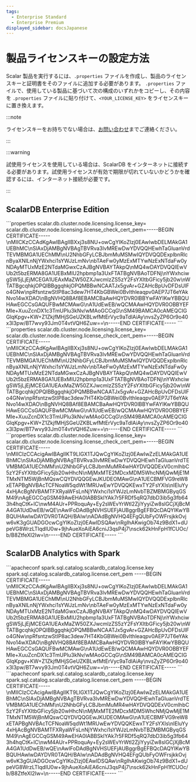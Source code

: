 ```yaml
---
tags:
  - Enterprise Standard
  - Enterprise Premium
displayed_sidebar: docsJapanese
---
```


# 製品ライセンスキーの設定方法


<TranslationBanner />

Scalar 製品を実行するには、`.properties` ファイルを作成し、製品のライセンスキーと証明書をそのファイルに追加する必要があります。 `.properties` ファイルで、使用している製品に基づいて次の構成のいずれかをコピーし、その内容を `.properties` ファイルに貼り付けて、`<YOUR_LICENSE_KEY>` をライセンスキーに置き換えます。

:::note

ライセンスキーをお持ちでない場合は、[お問い合わせ](https://www.scalar-labs.com/contact)までご連絡ください。

:::

:::warning

試使用ライセンスを使用している場合は、ScalarDB をインターネットに接続する必要があります。試使用ライセンスが有効で期限が切れていないかどうかを確認するには、インターネット接続が必要です。

:::

## ScalarDB Enterprise Edition

<Tabs groupId="scalardb-enterprise" queryString>
  <TabItem value="scalardb-enterprise-edition-standard" label="ScalarDB Enterprise Edition (Standard)" default>
    ```properties
    scalar.db.cluster.node.licensing.license_key=<YOUR_LICENSE_KEY>
    scalar.db.cluster.node.licensing.license_check_cert_pem=-----BEGIN CERTIFICATE-----\nMIICKzCCAdKgAwIBAgIIBXxj3s8NU+owCgYIKoZIzj0EAwIwbDELMAkGA1UEBhMC\nSlAxDjAMBgNVBAgTBVRva3lvMREwDwYDVQQHEwhTaGluanVrdTEVMBMGA1UEChMM\nU2NhbGFyLCBJbmMuMSMwIQYDVQQDExplbnRlcnByaXNlLnNjYWxhci1sYWJzLmNv\nbTAeFw0yMzExMTYwNzExNTdaFw0yNDAyMTUxMzE2NTdaMGwxCzAJBgNVBAYTAkpQ\nMQ4wDAYDVQQIEwVUb2t5bzERMA8GA1UEBxMIU2hpbmp1a3UxFTATBgNVBAoTDFNj\nYWxhciwgSW5jLjEjMCEGA1UEAxMaZW50ZXJwcmlzZS5zY2FsYXItbGFicy5jb20w\nWTATBgcqhkjOPQIBBggqhkjOPQMBBwNCAATJx5gvAr+GZAHcBpUvDFDsUlFo4GNw\npRfsntzwStIP8ac3dew7HT4KbGBWei0BvIthleaqpv0AEP7JT6eYAkNvo14wXDAO\nBgNVHQ8BAf8EBAMCBaAwHQYDVR0lBBYwFAYIKwYBBQUHAwEGCCsGAQUFBwMCMAwG\nA1UdEwEB/wQCMAAwHQYDVR0OBBYEFMIe+XuuZcnDX1c3TmUPlu3kNv/wMAoGCCqG\nSM49BAMCA0cAMEQCIGGlqKpgv+KW+Z1ZkjfMHjSGeUZKBLwfMtErVyc9aTdIAiAy\nvsZyZP6Or9o40x3l3pw/BT7wvy93Jm0T4vtVQH6Zuw==\n-----END CERTIFICATE-----
    ```
  </TabItem>
  <TabItem value="scalardb-enterprise-edition-premium" label="ScalarDB Enterprise Edition (Premium)">
    ```properties
    scalar.db.cluster.node.licensing.license_key=<YOUR_LICENSE_KEY>
    scalar.db.cluster.node.licensing.license_check_cert_pem=-----BEGIN CERTIFICATE-----\nMIICKzCCAdKgAwIBAgIIBXxj3s8NU+owCgYIKoZIzj0EAwIwbDELMAkGA1UEBhMC\nSlAxDjAMBgNVBAgTBVRva3lvMREwDwYDVQQHEwhTaGluanVrdTEVMBMGA1UEChMM\nU2NhbGFyLCBJbmMuMSMwIQYDVQQDExplbnRlcnByaXNlLnNjYWxhci1sYWJzLmNv\nbTAeFw0yMzExMTYwNzExNTdaFw0yNDAyMTUxMzE2NTdaMGwxCzAJBgNVBAYTAkpQ\nMQ4wDAYDVQQIEwVUb2t5bzERMA8GA1UEBxMIU2hpbmp1a3UxFTATBgNVBAoTDFNj\nYWxhciwgSW5jLjEjMCEGA1UEAxMaZW50ZXJwcmlzZS5zY2FsYXItbGFicy5jb20w\nWTATBgcqhkjOPQIBBggqhkjOPQMBBwNCAATJx5gvAr+GZAHcBpUvDFDsUlFo4GNw\npRfsntzwStIP8ac3dew7HT4KbGBWei0BvIthleaqpv0AEP7JT6eYAkNvo14wXDAO\nBgNVHQ8BAf8EBAMCBaAwHQYDVR0lBBYwFAYIKwYBBQUHAwEGCCsGAQUFBwMCMAwG\nA1UdEwEB/wQCMAAwHQYDVR0OBBYEFMIe+XuuZcnDX1c3TmUPlu3kNv/wMAoGCCqG\nSM49BAMCA0cAMEQCIGGlqKpgv+KW+Z1ZkjfMHjSGeUZKBLwfMtErVyc9aTdIAiAy\nvsZyZP6Or9o40x3l3pw/BT7wvy93Jm0T4vtVQH6Zuw==\n-----END CERTIFICATE-----
    ```
  </TabItem>
  <TabItem value="scalardb-enterprise-edition-trial" label="ScalarDB Enterprise Edition (試使用ライセンス)">
    ```properties
    scalar.db.cluster.node.licensing.license_key=<YOUR_LICENSE_KEY>
    scalar.db.cluster.node.licensing.license_check_cert_pem=-----BEGIN CERTIFICATE-----\nMIICIzCCAcigAwIBAgIIKT9LIGX1TJQwCgYIKoZIzj0EAwIwZzELMAkGA1UEBhMC\nSlAxDjAMBgNVBAgTBVRva3lvMREwDwYDVQQHEwhTaGluanVrdTEVMBMGA1UEChMM\nU2NhbGFyLCBJbmMuMR4wHAYDVQQDExV0cmlhbC5zY2FsYXItbGFicy5jb20wHhcN\nMjMxMTE2MDcxMDM5WhcNMjQwMjE1MTMxNTM5WjBnMQswCQYDVQQGEwJKUDEOMAwG\nA1UECBMFVG9reW8xETAPBgNVBAcTCFNoaW5qdWt1MRUwEwYDVQQKEwxTY2FsYXIs\nIEluYy4xHjAcBgNVBAMTFXRyaWFsLnNjYWxhci1sYWJzLmNvbTBZMBMGByqGSM49\nAgEGCCqGSM49AwEHA0IABBSkIYAk7r5FRDf5qRQ7dbD3ib5g3fb643h4hqCtK+lC\nwM4AUr+PPRoquAy+Ey2sWEvYrWtl2ZjiYyyiZw8slGCjXjBcMA4GA1UdDwEB/wQE\nAwIFoDAdBgNVHSUEFjAUBggrBgEFBQcDAQYIKwYBBQUHAwIwDAYDVR0TAQH/BAIw\nADAdBgNVHQ4EFgQUbFyOWFrsjkkOvjw6vK3gGUADGOcwCgYIKoZIzj0EAwIDSQAw\nRgIhAKwigOb74z9BdX1+dUpeVG8WrzLTIqdIU0w+9jhAueXoAiEA6cniJ3qsP4j7\nsck62kHnFpH1fCUOc/b/B8ZtfeXI2Iw=\n-----END CERTIFICATE-----
    ```
  </TabItem>
</Tabs>

## ScalarDB Analytics with Spark

<Tabs groupId="scalardb-analytics-with-spark" queryString>
  <TabItem value="scalardb-analytics-with-spark" label="ScalarDB Analytics with Spark">
    ```apacheconf
    spark.sql.catalog.scalardb_catalog.license.key <YOUR_LICENSE_KEY>
    spark.sql.catalog.scalardb_catalog.license.cert_pem -----BEGIN CERTIFICATE-----\nMIICKzCCAdKgAwIBAgIIBXxj3s8NU+owCgYIKoZIzj0EAwIwbDELMAkGA1UEBhMC\nSlAxDjAMBgNVBAgTBVRva3lvMREwDwYDVQQHEwhTaGluanVrdTEVMBMGA1UEChMM\nU2NhbGFyLCBJbmMuMSMwIQYDVQQDExplbnRlcnByaXNlLnNjYWxhci1sYWJzLmNv\nbTAeFw0yMzExMTYwNzExNTdaFw0yNDAyMTUxMzE2NTdaMGwxCzAJBgNVBAYTAkpQ\nMQ4wDAYDVQQIEwVUb2t5bzERMA8GA1UEBxMIU2hpbmp1a3UxFTATBgNVBAoTDFNj\nYWxhciwgSW5jLjEjMCEGA1UEAxMaZW50ZXJwcmlzZS5zY2FsYXItbGFicy5jb20w\nWTATBgcqhkjOPQIBBggqhkjOPQMBBwNCAATJx5gvAr+GZAHcBpUvDFDsUlFo4GNw\npRfsntzwStIP8ac3dew7HT4KbGBWei0BvIthleaqpv0AEP7JT6eYAkNvo14wXDAO\nBgNVHQ8BAf8EBAMCBaAwHQYDVR0lBBYwFAYIKwYBBQUHAwEGCCsGAQUFBwMCMAwG\nA1UdEwEB/wQCMAAwHQYDVR0OBBYEFMIe+XuuZcnDX1c3TmUPlu3kNv/wMAoGCCqG\nSM49BAMCA0cAMEQCIGGlqKpgv+KW+Z1ZkjfMHjSGeUZKBLwfMtErVyc9aTdIAiAy\nvsZyZP6Or9o40x3l3pw/BT7wvy93Jm0T4vtVQH6Zuw==\n-----END CERTIFICATE-----
    ```
  </TabItem>
  <TabItem value="scalardb-analytics-with-spark-trial" label="ScalarDB Analytics with Spark (試使用ライセンス)">
    ```apacheconf
    spark.sql.catalog.scalardb_catalog.license.key <YOUR_LICENSE_KEY>
    spark.sql.catalog.scalardb_catalog.license.cert_pem -----BEGIN CERTIFICATE-----\nMIICIzCCAcigAwIBAgIIKT9LIGX1TJQwCgYIKoZIzj0EAwIwZzELMAkGA1UEBhMC\nSlAxDjAMBgNVBAgTBVRva3lvMREwDwYDVQQHEwhTaGluanVrdTEVMBMGA1UEChMM\nU2NhbGFyLCBJbmMuMR4wHAYDVQQDExV0cmlhbC5zY2FsYXItbGFicy5jb20wHhcN\nMjMxMTE2MDcxMDM5WhcNMjQwMjE1MTMxNTM5WjBnMQswCQYDVQQGEwJKUDEOMAwG\nA1UECBMFVG9reW8xETAPBgNVBAcTCFNoaW5qdWt1MRUwEwYDVQQKEwxTY2FsYXIs\nIEluYy4xHjAcBgNVBAMTFXRyaWFsLnNjYWxhci1sYWJzLmNvbTBZMBMGByqGSM49\nAgEGCCqGSM49AwEHA0IABBSkIYAk7r5FRDf5qRQ7dbD3ib5g3fb643h4hqCtK+lC\nwM4AUr+PPRoquAy+Ey2sWEvYrWtl2ZjiYyyiZw8slGCjXjBcMA4GA1UdDwEB/wQE\nAwIFoDAdBgNVHSUEFjAUBggrBgEFBQcDAQYIKwYBBQUHAwIwDAYDVR0TAQH/BAIw\nADAdBgNVHQ4EFgQUbFyOWFrsjkkOvjw6vK3gGUADGOcwCgYIKoZIzj0EAwIDSQAw\nRgIhAKwigOb74z9BdX1+dUpeVG8WrzLTIqdIU0w+9jhAueXoAiEA6cniJ3qsP4j7\nsck62kHnFpH1fCUOc/b/B8ZtfeXI2Iw=\n-----END CERTIFICATE-----
    ```
  </TabItem>
</Tabs>
